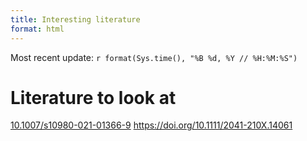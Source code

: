 ```yaml
---
title: Interesting literature
format: html
---
```


Most recent update: `r format(Sys.time(), "%B %d, %Y // %H:%M:%S")`

# Literature to look at
[10.1007/s10980-021-01366-9](www.doi.org/10.1007/s10980-021-01366-9)
[https://doi.org/10.1111/2041-210X.14061](https://doi.org/10.1111/2041-210X.14061)
